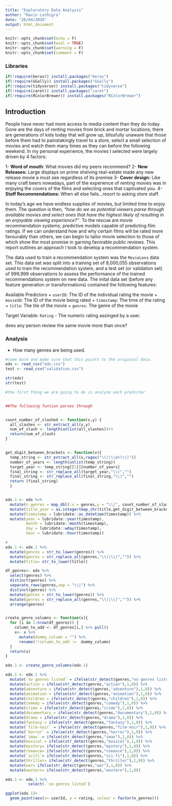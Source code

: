 ```yaml
---
title: "Exploratory Data Analysis"
author: "Ravin Lathigra"
date: "20/04/2020"
output: html_document
---
```


```r
knitr::opts_chunk$set(echo = F)
knitr::opts_chunk$set(eval = TRUE)
knitr::opts_chunk$set(warning = F)
knitr::opts_chunk$set(comment = F)
```


### Libraries

```r

if(!require(keras)) install.packages("keras")
if(!require(GGally)) install.packages("GGally")
if(!require(tidyverse)) install.packages("tidyverse")
if(!require(caret)) install.packages("caret")
if(!require(RColorBrewer)) install.packages("RColorBrewer")
```

## Introduction

People have never had more access to media content than they do today.  Gone are the days of renting movies from brick and mortar locations; there are generations of kids today that will grow up, blissfully unaware that those before them had to painstakingly travel to a store, select a small selection of movies and watch them many times as they can before the following weekend.  In my personal experience, the movies I selected were largely driven by 4 factors:

1- **Word of mouth**:  What movies did my peers recommend?
2- **New Releases:**  Large displays on prime shelving real-estate made any new release movie a must see regardless of its premise
3- **Cover design:**  Like many craft beers nowadays, part of the experience of renting movies was in enjoying the covers of the films and selecting ones that captivated you.
4- **Staff Recommendations:**  When all else fails...resort to asking store staff.

In today's age we have endless supplies of movies, but limited time to enjoy them.  The question is then, *"how do we as potential viewers parse through available movies and select ones that have the highest likely of resulting in an enjoyable viewing experience?"*.  To the rescue are movie recommendation systems; predictive models capable of predicting film ratings.  If we can understand how and why certain films will be rated more favourably than others, we can begin to tailor movie selection to those of which show the most promise in garning favorable public reviews.  This report outlines an approach I took to develop a recommendation system.

The data used to train a recommendation system was the `MovieLens` data set.  This data set was split into a training set of 9,000,055 observations used to train the recommendation system, and a test set (or validation set) of 999,999 observations to assess the performance of the trained recommendations system on new data.  The inital data set (before any feature generation or transformations) contained the following features:

Available Predictors
+ `userID`: The ID of the individual rating the movie
+ `movieID`: The ID of the movie being rated
+ `timestamp`: The time of the rating
+ `title`: The tile of the movie
+ `genres`: The genre of the movie

Target Variable: `Rating` - The numeric rating assinged by a user.


does any person review the same movie more than once?

### Analysis


+ How many genres are being used.

```r

#come back and make sure that this points to the origional data.
edx <- read_csv("edx.csv")
test <- read_csv("validation.csv")

```



```r

str(edx)
str(test)

```



```r

#the first thing we are going to do is analyze each predictor


##The following funtion parses through


count_number_of_slashed <- function(x,y) {
  all_slashes <- str_extract_all(x,y)
  num_of_slash <- length(unlist(all_slashes))+1
  return(num_of_slash)
}


get_digit_between_brackets <- function(x){
  temp_string <- str_extract_all(x,regex("\\((\\d+)\\)"))
  number_of_years <- length(unlist(temp_string))
  target_year <- temp_string[[1]][number_of_years]
  final_string <- str_replace_all(target_year,"\\(","")
  final_string <- str_replace_all(final_string,"\\)","")
  return (final_string)
  }



```

```r
edx.1 <- edx %>%
  mutate(n_genres = map_dbl(.x = genres,y = "\\|", count_number_of_slashed))  %>%
  mutate(title_year = as.integer(map_chr(title,get_digit_between_brackets))) %>%
  mutate(timestamp = lubridate::as_datetime(timestamp)) %>%
  mutate(year = lubridate::year(timestamp),
         month = lubridate::month(timestamp),
         day = lubridate::wday(timestamp),
         hour = lubridate::hour(timestamp))

#
edx.1 <- edx.1 %>%
  mutate(genres = str_to_lower(genres)) %>%
  mutate(genres = str_replace_all(genres,"\\(|\\)","")) %>%
  mutate(title= str_to_lower(title))

```

```r


df_genres<- edx %>%
  select(genres) %>%
  distinct(genres) %>%
  separate_rows(genres,sep = "\\|") %>%
  distinct(genres) %>%
  mutate(genres = str_to_lower(genres)) %>%
  mutate(genres = str_replace_all(genres,"\\(|\\)","")) %>%
  arrange(genres)


create_genre_columns <- function(x){
  for (i in 1:nrow(df_genres)) {
    column_to_add <- df_genres[i,] %>% pull()
    x<- x %>%
      mutate(dummy_column = "") %>%
      rename(!!column_to_add :=  dummy_column)
  }
  return(x)
}

edx.1 <- create_genre_columns(edx.1)

edx.1 <- edx.1 %>%
  mutate(`no genres listed` = ifelse(str_detect(genres,"no genres listed"),1,0)) %>%
  mutate(action = ifelse(str_detect(genres,"action"),1,0)) %>%
  mutate(adventure = ifelse(str_detect(genres,"adventure"),1,0)) %>%
  mutate(animation = ifelse(str_detect(genres,"animation"),1,0)) %>%
  mutate(children = ifelse(str_detect(genres,"children"),1,0)) %>%
  mutate(comedy = ifelse(str_detect(genres,"comedy"),1,0)) %>%
  mutate(crime = ifelse(str_detect(genres,"crime"),1,0)) %>%
  mutate(documentary = ifelse(str_detect(genres,"documentary"),1,0)) %>%
  mutate(drama = ifelse(str_detect(genres,"drama"),1,0)) %>%
  mutate(fantasy = ifelse(str_detect(genres,"fantasy"),1,0)) %>%
  mutate(`film-noir` = ifelse(str_detect(genres,"film-noir"),1,0)) %>%
  mutate(`horror` = ifelse(str_detect(genres,"horror"),1,0)) %>%
  mutate(`imax` = ifelse(str_detect(genres,"imax"),1,0)) %>%
  mutate(musical = ifelse(str_detect(genres,"musical"),1,0)) %>%
  mutate(mystery= ifelse(str_detect(genres,"mystery"),1,0)) %>%
  mutate(romance= ifelse(str_detect(genres,"romance"),1,0)) %>%
  mutate(`scifi`= ifelse(str_detect(genres,"sci-fi"),1,0)) %>%
  mutate(thriller= ifelse(str_detect(genres,"thriller"),1,0)) %>%
  mutate(war= ifelse(str_detect(genres,"war"),1,0)) %>%
  mutate(western= ifelse(str_detect(genres,"western"),1,0))

edx.1 <- edx.1 %>%
          select(-`no genres listed`)

ggplot(edx.1)+
  geom_point(aes(x= userId, y = rating, colour = factor(n_genres)))
```
